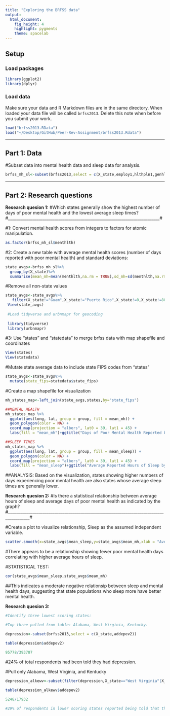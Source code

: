 ```yaml
---
title: "Exploring the BRFSS data"
output: 
  html_document: 
    fig_height: 4
    highlight: pygments
    theme: spacelab
---
```


## Setup

### Load packages

```r
library(ggplot2)
library(dplyr)
```

### Load data

Make sure your data and R Markdown files are in the same directory. When loaded
your data file will be called `brfss2013`. Delete this note when before you submit 
your work. 

```r
load("brfss2013.RData")
load("~/Desktop/GitHub/Peer-Rev-Assignment/brfss2013.Rdata")
```



* * *

## Part 1: Data

#Subset data into mental health data and sleep data for analysis. 
```r
brfss_mh_sl<-subset(brfss2013,select = c(X_state,employ1,hlthpln1,genhlth,menthlth,sleptim1))
```


* * *

## Part 2: Research questions

**Research quesion 1:**
#Which states generally show the highest number of days of poor mental health and the lowest average sleep times? 
#___________________________________________________________________________#

#1: Convert mental health scores from integers to factors for atomic manipulation.
```r
as.factor(brfss_mh_sl$menthlth)
```

#2: Create a new table with average mental health scores (number of days reported with poor mental health) and standard deviations: 

```r
state_avgs<-brfss_mh_sl%>%
  group_by(X_state)%>%
  summarise(mean_mh=mean(menthlth,na.rm = TRUE),sd_mh=sd(menthlth,na.rm=TRUE),mean_sleep=mean(sleptim1,na.rm=TRUE),sd_sleep=sd(sleptim1,na.rm=TRUE))
```

  
#Remove all non-state values 
```r
state_avgs<-state_avgs%>%
   filter(X_state!="Guam",X_state!="Puerto Rico",X_state!=0,X_state!=80)
 View(state_avgs)
 
 #Load tidyverse and urbnmapr for geocoding 
 
 library(tidyverse)
 library(urbnmapr)


```



#3: Use "states" and "statedata" to merge brfss data with map shapefile and coordinates 
```r
View(states)
View(statedata)
```


#Mutate state average data to include state FIPS codes from "states"
```r
state_avgs<-state_avgs%>%
  mutate(state_fips=statedata$state_fips)
```
  
#Create a map shapefile for visualization 
```r
mh_states_map<-left_join(state_avgs,states,by="state_fips")

##MENTAL HEALTH
mh_states_map %>%
  ggplot(aes(long, lat, group = group, fill = mean_mh)) +
  geom_polygon(color = NA) +
  coord_map(projection = "albers", lat0 = 39, lat1 = 45) +
  labs(fill = "mean_mh")+ggtitle("Days of Poor Mental Health Reported by State")

```
```r
##SLEEP TIMES
mh_states_map %>%
  ggplot(aes(long, lat, group = group, fill = mean_sleep)) +
  geom_polygon(color = NA) +
  coord_map(projection = "albers", lat0 = 39, lat1 = 45) +
  labs(fill = "mean_sleep")+ggtitle("Average Reported Hours of Sleep by State")
```

##ANALYSIS: Based on the visualization, states showing higher numbers of days experiencing poor mental health are also states whose average sleep times are generally lower. 

**Research quesion 2:**
#Is there a statistical relationship between average hours of sleep and average days of poor mental health as indicated by the graph? 
#_________________________________________________________________________________________#

#Create a plot to visualize relationship, Sleep as the assumed independent variable. 

```r
scatter.smooth(x=state_avgs$mean_sleep,y=state_avgs$mean_mh,xlab = "Average Hours of Sleep Per State",ylab = "Number of Days of Low Mental Health")
```

#There appears to be a relationship showing fewer poor mental health days correlating with higher average hours of sleep. 

#STATISTICAL TEST: 
```r
cor(state_avgs$mean_sleep,state_avgs$mean_mh)
```

##This indicates a moderate negative relationsip between sleep and mental health days, suggesting that state populations who sleep more have better mental health. 

**Research quesion 3:**

```r
#Identify three lowest scoring states: 

#Top three pulled from table: Alabama, West Virginia, Kentucky. 

depression<-subset(brfss2013,select = c(X_state,addepev2))

table(depression$addepev2)
```
```r
95778/393707

```

#24% of total respondents had been told they had depression. 

#Pull only Alabama, West Virginia, and Kentucky 

```r
depression_alkewv<-subset(filter(depression,X_state=="West Virginia"|X_state=="Kentucky"|X_state=="Alabama"))

table(depression_alkewv$addepev2)


```
```r
5248/17932
```

```r
#29% of respondents in lower scoring states reported being told that they have depression. This is 4% higher than the percentage reported overall. 
```



